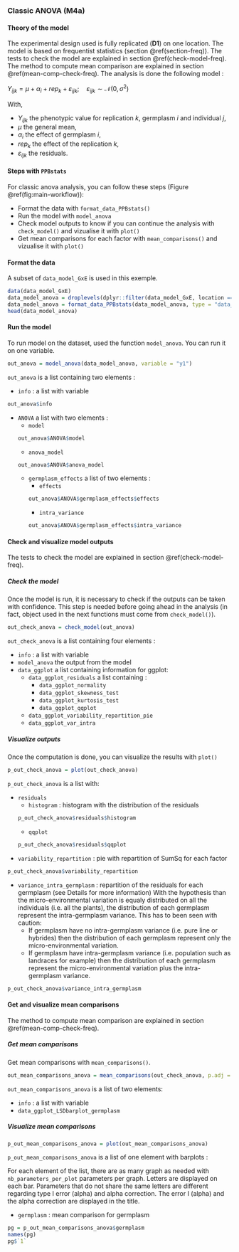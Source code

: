 ### Classic ANOVA (**M4a**) {#classic-anova}


#### Theory of the model

The experimental design used is fully replicated (**D1**) on one location.
The model is based on frequentist statistics (section \@ref(section-freq)).
The tests to check the model are explained in section \@ref(check-model-freq).
The method to compute mean comparison are explained in section \@ref(mean-comp-check-freq).
The analysis is done the following model :

$Y_{ijk} = \mu + \alpha_{i} + rep_{k} + \varepsilon_{ijk}; \quad \varepsilon_{ijk} \sim \mathcal{N} (0,\sigma^2)$

With,

- $Y_{ijk}$ the phenotypic value for replication $k$, germplasm $i$ and individual $j$,
- $\mu$ the general mean,
- $\alpha_{i}$ the effect of germplasm $i$,
- $rep_{k}$ the effect of the replication $k$,
- $\varepsilon_{ijk}$ the residuals.


#### Steps with `PPBstats`

For classic anova analysis, you can follow these steps (Figure \@ref(fig:main-workflow)):

- Format the data with `format_data_PPBstats()`
- Run the model with `model_anova`
- Check model outputs to know if you can continue the analysis with `check_model()`  and vizualise it with `plot()`
- Get mean comparisons for each factor with `mean_comparisons()` and vizualise it with `plot()`

#### Format the data

A subset of `data_model_GxE` is used in this exemple.

```r
data(data_model_GxE)
data_model_anova = droplevels(dplyr::filter(data_model_GxE, location == "loc-1"))  
data_model_anova = format_data_PPBstats(data_model_anova, type = "data_agro")
head(data_model_anova)
```


#### Run the model
To run model on the dataset, used the function `model_anova`.
You can run it on one variable.

```r
out_anova = model_anova(data_model_anova, variable = "y1")
```

`out_anova` is a list containing two elements :

- `info` : a list with variable
```r
out_anova$info
```
- `ANOVA` a list with two elements :
    - `model`
    ```r
    out_anova$ANOVA$model
    ```
    - `anova_model`
    ```r
    out_anova$ANOVA$anova_model
    ```
    - `germplasm_effects` a list of two elements :
        - `effects`
        ```r
        out_anova$ANOVA$germplasm_effects$effects
        ```
        - `intra_variance`
        ```r
        out_anova$ANOVA$germplasm_effects$intra_variance
        ```

#### Check and visualize model outputs

The tests to check the model are explained in section \@ref(check-model-freq).

##### Check the model

Once the model is run, it is necessary to check if the outputs can be taken with confidence.
This step is needed before going ahead in the analysis (in fact, object used in the next functions must come from `check_model()`).

```r
out_check_anova = check_model(out_anova)
```

`out_check_anova` is a list containing four elements :

- `info` : a list with variable
- `model_anova` the output from the model
- `data_ggplot` a list containing information for ggplot:
    - `data_ggplot_residuals` a list containing :
        - `data_ggplot_normality`
        - `data_ggplot_skewness_test`
        - `data_ggplot_kurtosis_test`
        - `data_ggplot_qqplot`
    - `data_ggplot_variability_repartition_pie`
    - `data_ggplot_var_intra`

##### Visualize outputs

Once the computation is done, you can visualize the results with `plot()`

```r
p_out_check_anova = plot(out_check_anova)
```

`p_out_check_anova` is a list with:

- `residuals`
    - `histogram` : histogram with the distribution of the residuals
    ```r
    p_out_check_anova$residuals$histogram
    ```
    - `qqplot`
    ```r
    p_out_check_anova$residuals$qqplot
    ```

- `variability_repartition` : pie with repartition of SumSq for each factor
```r
p_out_check_anova$variability_repartition
```

- `variance_intra_germplasm` : repartition of the residuals for each germplasm (see Details for more information)
With the hypothesis than the micro-environmental variation is equaly distributed on all the individuals (i.e. all the plants), the distribution of each germplasm represent the intra-germplasm variance.
This has to been seen with caution:
    - If germplasm have no intra-germplasm variance (i.e. pure line or hybrides) then the distribution of each germplasm represent only the micro-environmental variation.
    - If germplasm have intra-germplasm variance (i.e. population such as landraces for example) then the distribution of each germplasm represent the micro-environmental variation plus the intra-germplasm variance.


```r
p_out_check_anova$variance_intra_germplasm
```


#### Get and visualize mean comparisons

The method to compute mean comparison are explained in section \@ref(mean-comp-check-freq).

##### Get mean comparisons

Get mean comparisons with `mean_comparisons()`.

```r
out_mean_comparisons_anova = mean_comparisons(out_check_anova, p.adj = "bonferroni")
```

`out_mean_comparisons_anova` is a list of two elements:

- `info` : a list with variable
- `data_ggplot_LSDbarplot_germplasm`

##### Visualize mean comparisons

```r
p_out_mean_comparisons_anova = plot(out_mean_comparisons_anova)
```

`p_out_mean_comparisons_anova` is a list of one element with barplots :

For each element of the list, there are as many graph as needed with `nb_parameters_per_plot` parameters per graph.
Letters are displayed on each bar. Parameters that do not share the same letters are different regarding type I error (alpha) and alpha correction. 
The error I (alpha) and the alpha correction are displayed in the title. 

- `germplasm` : mean comparison for germplasm
```r
pg = p_out_mean_comparisons_anova$germplasm
names(pg)
pg$`1`
```

